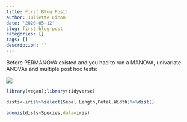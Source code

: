 ```yaml
---
title: First Blog Post!
author: Juliette Licon
date: '2020-05-12'
slug: first-blog-post
categories: []
tags: []
description: ''
---
```


Before PERMANOVA existed and you had to run a MANOVA, univariate ANOVAs and multiple post hoc tests:

![](/blog/2020-05-12-first-blog-post_files/Barbaric.PNG)

```r
library(vegan);library(tidyverse)

dists<-iris%>%select(Sepal.Length,Petal.Width)%>%dist()

adonis(dists~Species,data=iris)
```